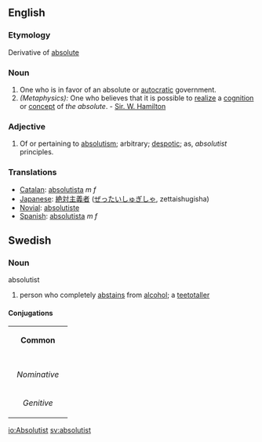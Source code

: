 ==English==
{{wikipedia}}
===Etymology===
Derivative of [[absolute]]
===Noun===
#One who is in favor of an absolute or [[autocratic]] government.
#''(Metaphysics):'' One who believes that it is possible to [[realize]] a [[cognition]] or [[concept]] of ''the absolute''. - [[Sir. W. Hamilton]]
===Adjective===
#Of or pertaining to [[absolutism]]; arbitrary; [[despotic]]; as, ''absolutist'' principles.
=== Translations ===
*[[Catalan]]: [[absolutista]] ''m'' ''f''
*[[Japanese]]: [[絶対主義者]] ([[ぜったいしゅぎしゃ]], zettaishugisha)
*[[Novial]]: [[absolutiste]]
*[[Spanish]]: [[absolutista]] ''m'' ''f''

==Swedish==
===Noun===
;absolutist
#person who completely [[abstains]] from [[alcohol]]; a [[teetotaller]]

====Conjugations====
{| border=1 cellspacing=0 
| bgcolor=#FFFFF0 colspan=5 align=center | '''Common''' 
|- 
|- bgcolor=#FFFFF0 align=center 
! rowspan=2 | 
| colspan=2 width=105 | ''Singular'' 
| colspan=2 | ''Plural'' 
|- bgcolor=#FFFFF0 align=center 
| width=105 | ''Indefinite'' 
| width=105 | ''Definite'' 
| width=105 | ''Indefinite'' 
|  width=105 | ''Definite'' 
|- align=center 
| width=105 bgcolor=#FFFFF0 | ''Nominative'' 
| [[absolutist]] 
| [[absolutisten]] 
| [[absolutister]] 
| [[absolutisterna]] 
|- align=center 
| width=105 bgcolor=#FFFFF0 | ''Genitive'' 
| [[absolutists]] 
| [[absolutistens]] 
| [[absolutisters]] 
| [[absolutisternas]] 
|}

[[io:Absolutist]]
[[sv:absolutist]]